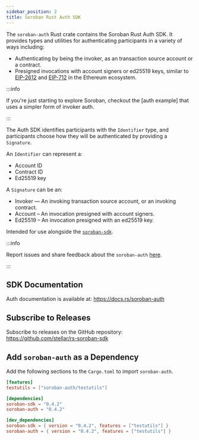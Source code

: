 ```yaml
---
sidebar_position: 2
title: Soroban Rust Auth SDK
---
```


The `soroban-auth` Rust crate contains the Soroban Rust Auth SDK. It provides
types and utilities for authenticating participants in a variety of ways
including:

- Authenticating by being the invoker, as an transaction source account or a
  contract.
- Presigned invocations with account signers or ed25519 keys, similar to
  [EIP-2612] and [EIP-712] in the Ethereum ecosystem.

:::info

If you're just starting to explore Soroban, checkout the [auth example] that
uses a simpler form of invoker auth.

:::

The Auth SDK identifies participants with the `Identifier` type, and
participants choose how they will be authenticated by providing a `Signature`.

An `Identifier` can represent a:

- Account ID
- Contract ID
- Ed25519 key

A `Signature` can be an:

- Invoker — An invoking transaction source account, or an invoking contract.
- Account – An invocation presigned with account signers.
- Ed25519 – An invocation presigned with an ed25519 key.

Intended for use alongside the [`soroban-sdk`].

[`soroban-sdk`]: rust
[EIP-2612]: https://eips.ethereum.org/EIPS/eip-2612
[EIP-712]: https://eips.ethereum.org/EIPS/eip-712

:::info

Report issues and share feedback about the `soroban-auth`
[here](https://github.com/stellar/rs-soroban-sdk/issues/new/choose).

:::

## SDK Documentation

Auth documentation is available at:
https://docs.rs/soroban-auth

## Subscribe to Releases

Subscribe to releases on the GitHub repository:
https://github.com/stellar/rs-soroban-sdk

## Add `soroban-auth` as a Dependency

Add the following sections to the `Cargo.toml` to import `soroban-auth`.

```toml
[features]
testutils = ["soroban-auth/testutils"]

[dependencies]
soroban-sdk = "0.4.2"
soroban-auth = "0.4.2"

[dev_dependencies]
soroban-sdk = { version = "0.4.2", features = ["testutils"] }
soroban-auth = { version = "0.4.2", features = ["testutils"] }
```
